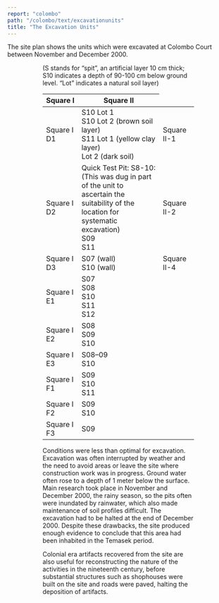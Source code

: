 ```yaml
---
report: "colombo"
path: "/colombo/text/excavationunits"
title: "The Excavation Units"
---
```



The site plan shows the units which were excavated at Colombo Court between November and December 2000.

<Figure img={"image28.png"} />
<Figure
  img={"image29.png"}
  caption="Description of the soil layers observed at the CCT site."
  credit="John Miksic"
/>

(S stands for “spit”, an artificial layer 10 cm thick; S10 indicates a depth of 90-100 cm below ground level. “Lot” indicates a natural soil layer)

<table>
  <thead>
    <tr>
      <th colspan={2}>Square I</th>
      <th>Square II</th>
    </tr>
  </thead>
  <tbody>
    <tr>
      <td>Square I D1</td>
      <td>
        S10 Lot 1<br />
        S10 Lot 2 (brown soil layer)
        <br />
        S11 Lot 1 (yellow clay layer)
        <br />
        Lot 2 (dark soil)
      </td>
      <td>Square II-1</td>
    </tr>
    <tr>
      <td>Square I D2</td>
      <td>
        Quick Test Pit: S8-10:
        <br />
        (This was dug in part of the unit to ascertain the
        <br />
        suitability of the location for systematic excavation)
        <br />
        S09
        <br />
        S11
      </td>
      <td>Square II-2</td>
    </tr>
    <tr>
      <td>Square I D3</td>
      <td>
        S07 (wall)
        <br />
        S10 (wall)
      </td>
      <td>Square II-4</td>
    </tr>
    <tr>
      <td>Square I E1</td>
      <td>
        S07
        <br />
        S08
        <br />
        S10
        <br />
        S11
        <br />
        S12
      </td>
      <td></td>
    </tr>
    <tr>
      <td>Square I E2</td>
      <td>
        S08
        <br />
        S09
        <br />
        S10
      </td>
      <td></td>
    </tr>
    <tr>
      <td>Square I E3</td>
      <td>
        S08–09
        <br />
        S10
      </td>
      <td></td>
    </tr>
    <tr>
      <td>Square I F1</td>
      <td>
        S09
        <br />
        S10
        <br />
        S11
      </td>
      <td></td>
    </tr>
    <tr>
      <td>Square I F2</td>
      <td>
        S09
        <br />
        S10
      </td>
      <td></td>
    </tr>
    <tr>
      <td>Square I F3</td>
      <td>S09</td>
      <td></td>
    </tr>
  </tbody>
</table>

Conditions were less than optimal for excavation. Excavation was often interrupted by weather and the need to avoid areas or leave the site where construction work was in progress. Ground water often rose to a depth of 1 meter below the surface. Main research took place in November and December 2000, the rainy season, so the pits often were inundated by rainwater, which also made maintenance of soil profiles difficult. The excavation had to be halted at the end of December 2000. Despite these drawbacks, the site produced enough evidence to conclude that this area had been inhabited in the Temasek period.

Colonial era artifacts recovered from the site are also useful for reconstructing the nature of the activities in the nineteenth century, before substantial structures such as shophouses were built on the site and roads were paved, halting the deposition of artifacts.
